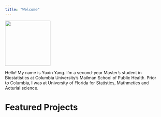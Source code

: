 ```yaml
---
title: "Welcome"
---
```


<link href="./styles.css" rel="stylesheet"></link> 

<img class="profile" width="150" height="150" src="Yuxin.jpg" />

Hello! My name is Yuxin Yang. I'm a second-year Master's student in Biostatistics at Columbia University's Mailman School of Public Health. Prior to Columbia, I was at University of Florida for Statistics, Mathmetics and Acturial science.

<h1 class="welcome">Featured Projects</h1>
